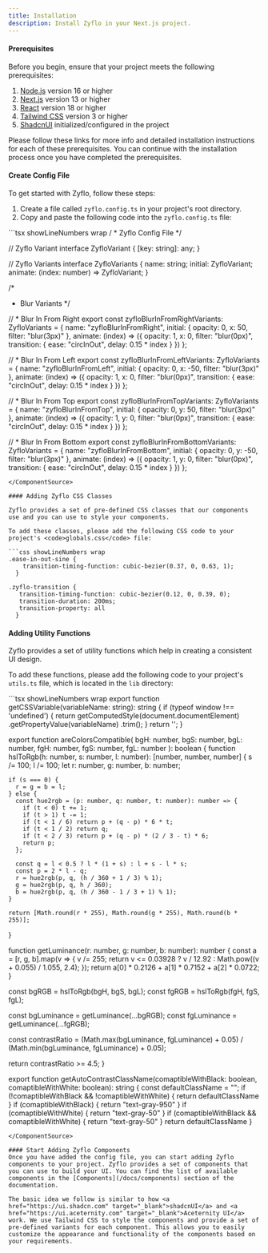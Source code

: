 ```yaml
---
title: Installation
description: Install Zyflo in your Next.js project.
---
```


#### Prerequisites

Before you begin, ensure that your project meets the following prerequisites:

1. <a href="https://nodejs.org/en/download/" target="_blank">Node.js</a> version 16 or higher
2. <a href="https://nextjs.org/docs/getting-started" target="_blank">Next.js</a> version 13 or higher
3. <a href="https://reactjs.org/" target="_blank">React</a> version 18 or higher
4. <a href="https://tailwindcss.com/" target="_blank">Tailwind CSS</a> version 3 or higher
5. <a href="https://pnpm.io/" target="_blank">ShadcnUI</a> initialized/configured in the project


Please follow these links for more info and detailed installation instructions for each of these prerequisites. You can continue with the installation process once you have completed the prerequisites.


#### Create Config File 

To get started with Zyflo, follow these steps:
1. Create a file called <code>zyflo.config.ts</code> in your project's root directory.
2. Copy and paste the following code into the <code>zyflo.config.ts</code> file: 

<ComponentSource>
```tsx showLineNumbers wrap
/ * Zyflo Config File */

// Zyflo Variant
interface ZyfloVariant {
    [key: string]: any;
}

// Zyflo Variants
interface ZyfloVariants {
    name: string;
    initial: ZyfloVariant;
    animate: (index: number) => ZyfloVariant;
}

/* 
 * Blur Variants
*/

// * Blur In From Right
export const zyfloBlurInFromRightVariants: ZyfloVariants = {
    name: "zyfloBlurInFromRight",
    initial: {
        opacity: 0,
        x: 50,
        filter: "blur(3px)"
    },
    animate: (index) => ({
        opacity: 1,
        x: 0,
        filter: "blur(0px)",
        transition: {
            ease: "circInOut",
            delay: 0.15 * index
        }
    })
};

// * Blur In From Left
export const zyfloBlurInFromLeftVariants: ZyfloVariants = {
    name: "zyfloBlurInFromLeft",
    initial: {
        opacity: 0,
        x: -50,
        filter: "blur(3px)"
    },
    animate: (index) => ({
        opacity: 1,
        x: 0,
        filter: "blur(0px)",
        transition: {
            ease: "circInOut",
            delay: 0.15 * index
        }
    })
};

// * Blur In From Top
export const zyfloBlurInFromTopVariants: ZyfloVariants = {
    name: "zyfloBlurInFromTop",
    initial: {
        opacity: 0,
        y: 50,
        filter: "blur(3px)"
    },
    animate: (index) => ({
        opacity: 1,
        y: 0,
        filter: "blur(0px)",
        transition: {
            ease: "circInOut",
            delay: 0.15 * index
        }
    })
};

// * Blur In From Bottom
export const zyfloBlurInFromBottomVariants: ZyfloVariants = {
    name: "zyfloBlurInFromBottom",
    initial: {
        opacity: 0,
        y: -50,
        filter: "blur(3px)"
    },
    animate: (index) => ({
        opacity: 1,
        y: 0,
        filter: "blur(0px)",
        transition: {
            ease: "circInOut",
            delay: 0.15 * index
        }
    })
};

```
</ComponentSource>

#### Adding Zyflo CSS Classes

Zyflo provides a set of pre-defined CSS classes that our components use and you can use to style your components.

To add these classes, please add the following CSS code to your project's <code>globals.css</code> file:

```css showLineNumbers wrap
.ease-in-out-sine {
    transition-timing-function: cubic-bezier(0.37, 0, 0.63, 1);
  }

.zyflo-transition {
   transition-timing-function: cubic-bezier(0.12, 0, 0.39, 0);
   transition-duration: 200ms;
   transition-property: all
  }
  ```

#### Adding Utility Functions

Zyflo provides a set of utility functions which help in creating a consistent UI design.

To add these functions, please add the following code to your project's <code>utils.ts</code> file, which is located in the <code>lib</code> directory:

<ComponentSource>
```tsx showLineNumbers wrap
export function getCSSVariable(variableName: string): string {
  if (typeof window !== 'undefined') {
    return getComputedStyle(document.documentElement)
      .getPropertyValue(variableName)
      .trim();
  }
  return '';
}


export function areColorsCompatible(
  bgH: number,
  bgS: number,
  bgL: number,
  fgH: number,
  fgS: number,
  fgL: number
): boolean {
  function hslToRgb(h: number, s: number, l: number): [number, number, number] {
    s /= 100;
    l /= 100;
    let r: number, g: number, b: number;

    if (s === 0) {
      r = g = b = l;
    } else {
      const hue2rgb = (p: number, q: number, t: number): number => {
        if (t < 0) t += 1;
        if (t > 1) t -= 1;
        if (t < 1 / 6) return p + (q - p) * 6 * t;
        if (t < 1 / 2) return q;
        if (t < 2 / 3) return p + (q - p) * (2 / 3 - t) * 6;
        return p;
      };

      const q = l < 0.5 ? l * (1 + s) : l + s - l * s;
      const p = 2 * l - q;
      r = hue2rgb(p, q, (h / 360 + 1 / 3) % 1);
      g = hue2rgb(p, q, h / 360);
      b = hue2rgb(p, q, (h / 360 - 1 / 3 + 1) % 1);
    }

    return [Math.round(r * 255), Math.round(g * 255), Math.round(b * 255)];
  }

  function getLuminance(r: number, g: number, b: number): number {
    const a = [r, g, b].map(v => {
      v /= 255;
      return v <= 0.03928 ? v / 12.92 : Math.pow((v + 0.055) / 1.055, 2.4);
    });
    return a[0] * 0.2126 + a[1] * 0.7152 + a[2] * 0.0722;
  }

  const bgRGB = hslToRgb(bgH, bgS, bgL);
  const fgRGB = hslToRgb(fgH, fgS, fgL);

  const bgLuminance = getLuminance(...bgRGB);
  const fgLuminance = getLuminance(...fgRGB);

  const contrastRatio = (Math.max(bgLuminance, fgLuminance) + 0.05) /
    (Math.min(bgLuminance, fgLuminance) + 0.05);

  return contrastRatio >= 4.5;
}

export function getAutoContrastClassName(comaptibleWithBlack: boolean, comaptibleWithWhite: boolean): string {
  const defaultClassName = "";
  if (!comaptibleWithBlack && !comaptibleWithWhite) {
    return defaultClassName
  }
  if (comaptibleWithBlack) {
    return "text-gray-950"
  }
  if (comaptibleWithWhite) {
    return "text-gray-50"
  }
  if (comaptibleWithBlack && comaptibleWithWhite) {
    return "text-gray-50"
  }
  return defaultClassName
}
```
</ComponentSource>

#### Start Adding Zyflo Components
Once you have added the config file, you can start adding Zyflo components to your project. Zyflo provides a set of components that you can use to build your UI. You can find the list of available components in the [Components](/docs/components) section of the documentation.

The basic idea we follow is similar to how <a href="https://ui.shadcn.com" target="_blank">shadcnUI</a> and <a href="https://ui.aceternity.com" target="_blank">Aceternity UI</a> work. We use Tailwind CSS to style the components and provide a set of pre-defined variants for each component. This allows you to easily customize the appearance and functionality of the components based on your requirements.   
